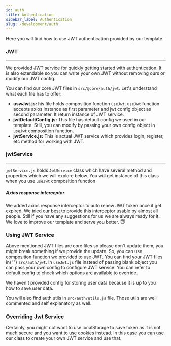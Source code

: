 ---
id: auth
title: Authentication
sidebar_label: Authentication
slug: /development/auth
---

<p>Here you will find how to use JWT authentication provided by our template.</p>

### JWT

---

<p>
  We provided JWT service for quickly getting started with authentication. It is also extendable so you can write your
  own JWT without removing ours or modify our JWT config.
</p>

<p>
  You can find our core JWT files in <code>src/@core/auth/jwt</code>. Let's understand what each file has to offer:
</p>

<ul className='mb-5'>
  <li>
    <strong>uswJwt.js:</strong> his file holds composition function <code>useJwt</code>. <code>useJwt</code> function
    accepts axios instance as first parameter and jwt config object as second parameter. It return instance of JWT
    service.
  </li>
  <li>
    <strong>jwtDefaultConfig.js:</strong> This file has default config we used in our template. Still, you can modify by
    passing your own config object in <code>useJwt</code> composition function.
  </li>
  <li>
    <strong>jwtService.js:</strong> This is actual JWT service which provides login, register, etc method for working
    with JWT.
  </li>
</ul>

### jwtService

---

<p>
  <code>jwtService.js</code> holds <code>JwtService</code> class which have several method and properties which we will
  explore below. You will get instance of this class when you use <code>useJwt</code> composition function
</p>

<h5 className='mb-3'>Axios response interceptor</h5>
<p className='mb-5'>
  We added axios response interceptor to auto renew JWT token once it get expired. We tried our best to provide this
  interceptor usable by almost all people. Still if you have any suggestions for us we are always ready for it. We love
  to improve our template and serve you better. 😇
</p>

### Using JWT Service

<p>
  Above mentioned JWT files are core files so please don't update them, you might break something if we provide the
  update. So, you can use composition function we provided to use JWT. You can find your JWT files in{' '}
  <code>src/auth/jwt</code>. In <code>useJwt.js</code> file instead of passing blank object you can pass your own config
  to configure JWT service. You can refer to default config to check which options are available to override.
</p>

<p>We haven't provided config for storing user data because it is up to you how to save user data.</p>

<p className='mb-5'>
  You will also find auth utils in <code>src/auth/utils.js</code> file. Those utils are well commented and self
  explanatory as well.
</p>

### Overriding Jwt Service

<p>
  Certainly, you might not want to use localStorage to save token as it is not much secure and you want to use cookies
  instead. In this case you can use our class to create your own JWT service and use that.
</p>

